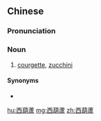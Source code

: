 {{also|西葫芦}}
==Chinese==
{{zh-forms|s=西葫芦|type=12}}

===Pronunciation===
{{zh-pron
|m=xīhúlu
|c=sai1 wu4 lou4
|cat=n
}}

===Noun===
{{zh-noun}}

# [[courgette]], [[zucchini]]

====Synonyms====
* {{zh-l|夏南瓜}}

{{zh-cat|Vegetables}}

[[hu:西葫蘆]]
[[mg:西葫蘆]]
[[zh:西葫蘆]]